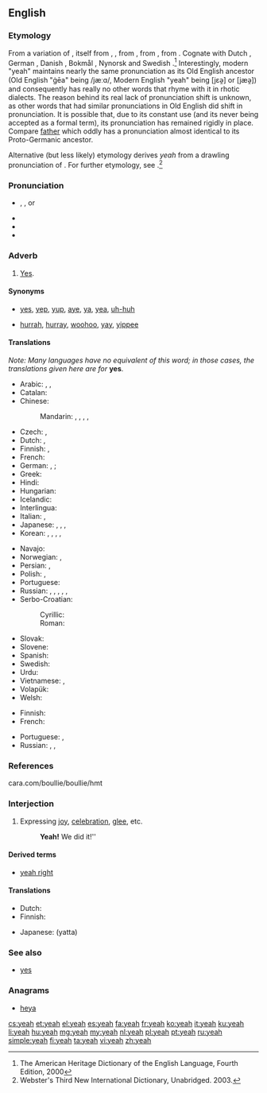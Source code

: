 ==English==
{{wikipedia}}

===Etymology===
{{wikipedia|yes and no}}
From a variation of {{term|yea|lang=en}}, itself from {{etyl|enm|en}} {{term|ya|lang=enm}}, {{term|ye|lang=enm}}, from {{etyl|ang|en}} {{m|ang|ġēa||yes}}, from {{etyl|gem-pro|en}} {{m|gem-pro|*ja||yes; thus, so}}, from {{etyl|ine-pro|en}} {{m|ine-pro|*yē||already}}. Cognate with Dutch {{term|ja|lang=nl}}, German {{term|ja|lang=de}}, Danish {{term|ja|lang=da}}, Bokmål {{term|ja|lang=nb}}, Nynorsk {{term|ja|lang=nn}} and Swedish {{term|ja|lang=sv}}.<ref>The American Heritage Dictionary of the English Language, Fourth Edition, 2000</ref> Interestingly, modern "yeah" maintains nearly the same pronunciation as its Old English ancestor (Old English "ġēa" being /jæːɑ/, Modern English "yeah" being [jɛə̯] or [jæə̯]) and consequently has really no other words that rhyme with it in rhotic dialects. The reason behind its real lack of pronunciation shift is unknown, as other words that had similar pronunciations in Old English did shift in pronunciation. It is possible that, due to its constant use (and its never being accepted as a formal term), its pronunciation has remained rigidly in place. Compare [[father]] which oddly has a pronunciation almost identical to its Proto-Germanic ancestor.

Alternative (but less likely) etymology derives ''yeah'' from a drawling pronunciation of {{term|yes|lang=en}}. For further etymology, see {{l|en|yes}}.<ref>Webster's Third New International Dictionary, Unabridged. 2003.</ref>

===Pronunciation===
* {{IPA|[jɛə̯]|lang=en}}, {{IPAchar|[jɛ.ə]}}, or {{IPAchar|[jæə̯]}}
* {{audio|en-us-yeah.ogg|Audio (US)|lang=en}}
* {{audio|en-us-yeah-interjection.ogg|Audio (US)|lang=en}}
* {{rhymes|ɛə|lang=en}}

===Adverb===
{{en-adv|-}}

# {{context|informal|lang=en}} [[yes|Yes]].

====Synonyms====
* {{sense|agreement}} [[yes]], [[yep]], [[yup]], [[aye]], [[ya]], [[yea]], [[uh-huh]]
* {{sense|joy}} [[hurrah]], [[hurray]], [[woohoo]], [[yay]], [[yippee]]<!--etc-->

====Translations====
''Note: Many languages have no equivalent of this word; in those cases, the translations given here are for'' '''yes'''.
{{trans-top|yes}}
* Arabic: {{t|ar|أيوة|tr=ʾaywa}} {{qualifier|Eastern Arabic}}, {{t|ar|إية|tr=ʾiyya}} {{qualifier|Western Arabic}}, {{t|ar|آ|tr=ʾā}} {{qualifier|Egyptian Arabic}}
* Catalan: {{t+|ca|sí}}
* Chinese:
*: Mandarin: {{t+|cmn|是啊|tr=shì a|sc=Hani}}, {{t|cmn|[[對]][[啊]]|sc=Hani}}, {{t|cmn|[[对]][[啊]]|tr=duì a|sc=Hani}}, {{t+|cmn|啊|tr=à|sc=Hani}}, {{t+|cmn|嗯|tr=ǹg|sc=Hani}}
* Czech: {{t+|cs|jo}}, {{t+|cs|no}} <!-- Yes, this is in the right place, "no" means "yeah" or "yep" in Czech, Slovak, Polish -->
* Dutch: {{t+|nl|ja}}, {{t+|nl|jawel}}
* Finnish: {{t+|fi|joo}}, {{t+|fi|juu}}
* French: {{t+|fr|ouais}}
* German: {{i|yeah:}} {{t+|de|jo}}, {{t+|de|joa}}; {{i|yes:}} {{t+|de|ja}}
* Greek: {{t+|el|ναι}}
* Hindi: {{t+|hi|हाँ|tr=hā̃|sc=Deva}}
* Hungarian: {{t+|hu|igen}}
* Icelandic: {{t+|is|já}}
* Interlingua: {{t|ia|si}}
* Italian: {{t+|it|si}}, {{t+|it|già}}
* Japanese: {{t|ja|うん|tr=un}}, {{t+|ja|そう|tr=sō}}, {{t+|ja|ええ|tr=ē}}, {{t+|ja|ああ|tr=ā}}
* Korean: {{t+|ko|응|sc=Kore}}, {{t+|ko|네|sc=Kore}}, {{t+|ko|예|sc=Kore}}, {{t+|ko|응|sc=Kore}}, {{t+|ko|어|sc=Kore}}
{{trans-mid}}
* Navajo: {{t|nv|wehee}}
* Norwegian: {{t+|no|ja}}, {{t|no|yeah}}
* Persian: {{t+|fa|بله|tr=bale}}, {{t+|fa|آره|tr=âre|sc=fa-Arab}}
* Polish: {{t+|pl|tak}}, {{t+|pl|no}}<!-- Yes, this is in the right place, "no" means "yeah" or "yep" in Czech, Slovak, Polish -->
* Portuguese: {{t+|pt|sim}}
* Russian: {{t+|ru|ага́}}, {{t+|ru|ага́|tr=ahá}}, {{t+|ru|угу́}}, {{t+|ru|угу́|tr=uhú}}, {{t+|ru|так}}, {{t+|ru|ну}}
* Serbo-Croatian: {{t+|sh|da}} {{t+|sh|da}}
*: Cyrillic: {{t|sh|ја|sc=Cyrl}}
*: Roman: {{t+|sh|ja|sc=Latn}}
* Slovak: {{t|sk|no}} <!-- Yes, this is in the right place, "no" means "yeah" or "yep" in Czech, Slovak, Polish -->
* Slovene: {{t+|sl|ja}}
* Spanish: {{t+|es|sí}}
* Swedish: {{t+|sv|ja|n}}
* Urdu: {{t|ur|ہاں|tr=hā̃|sc=ur-Arab}}
* Vietnamese: {{t|vi|ừ}} {{qualifier|informal}}, {{t+|vi|ờ}} {{qualifier|informal}}
* Volapük: {{t+|vo|si}}
* Welsh: {{t|cy|iah}}
{{trans-bottom}}

{{trans-top|expressing joy}}
* Finnish: {{t+|fi|joo}}
* French: {{t+|fr|ouais}}
{{trans-mid}}
* Portuguese: {{t+|pt|é!}}, {{t|pt|isso aí!}}
* Russian: {{t+|ru|да!}}, {{t+|ru|ура́!}}, {{t|ru|э-ге́й!}}
{{trans-bottom}}

===References===
<references/>
cara.com/boullie/boullie/hmt

===Interjection===
{{en-interj}}

# Expressing [[joy]], [[celebration]], [[glee]], etc.
#: '''Yeah!''' We did it!''

====Derived terms====
* [[yeah right]]

====Translations====
{{trans-top|expressing joy}}
* Dutch: {{t+|nl|euh}}
* Finnish: {{t|fi|jee}}
{{trans-mid}}
* Japanese: {{t|ja|やった}} (yatta)
{{trans-bottom}}

===See also===
* [[yes]]

===Anagrams===
* [[heya#English|heya]]

[[cs:yeah]]
[[et:yeah]]
[[el:yeah]]
[[es:yeah]]
[[fa:yeah]]
[[fr:yeah]]
[[ko:yeah]]
[[it:yeah]]
[[ku:yeah]]
[[li:yeah]]
[[hu:yeah]]
[[mg:yeah]]
[[my:yeah]]
[[nl:yeah]]
[[pl:yeah]]
[[pt:yeah]]
[[ru:yeah]]
[[simple:yeah]]
[[fi:yeah]]
[[ta:yeah]]
[[vi:yeah]]
[[zh:yeah]]